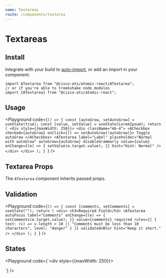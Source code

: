 ```yaml
---
name: Textareas
route: /components/textarea
---
```



# Textareas

## Install

Integrate with your build to [auto-import](?path=/docs/getting-started--page#integrating), or add an import in your component:

```
import ATextarea from "@cisco-ats/atomic-react/ATextarea";
// or if you're able to treekshake node_modules
import {ATextarea} from "@cisco-ats/atomic-react";
```

## Usage

<Playground
  code={`() => {
  const [autoGrow, setAutoGrow] = useState(true);
  const [value, setValue] = useState(LoremIpsum);
  return (
    <div style={{maxWidth: 250}}>
      <div className="mb-4">
        <ACheckbox checked={autoGrow} onClick={() => setAutoGrow(!autoGrow)}>
          Toggle autoGrow
        </ACheckbox>
        <ATextarea
          label="Label"
          placeholder="Normal with autoGrow"
          autoGrow={autoGrow}
          disableGrammarly
          value={value}
          onChange={(e) => {
            setValue(e.target.value);
          }}
          hint="Hint: Normal"
        />
      </div>
    </div>
  );
}
`}
/>

## Textarea Props

The `ATextarea` component inherits passed props.

<Props of="ATextarea" />

## Validation

<Playground
  code={`() => {
  const [comments, setComments] = useState("");
  return (
    <div>
      <h3>Required Field</h3>
      <ATextarea
        autoFocus
        label="Comments"
        onChange={(e) => {
          setComments(e.target.value);
        }}
        value={comments}
        required
        rules={[
          {
            test: (v) =>
              v.length < 10 || "Comments must be less than 10 characters",
            level: "danger"
          }
        ]}
        validateOnBlur
        hint="Keep it short."
      />
    </div>
  );
}
`}
/>

## States

<Playground
  code={`<div style={{maxWidth: 250}}>
  <div className="mb-4">
    <ATextarea label="Label" placeholder="Default" hint="Hint: Default" />
  </div>
  <div className="mb-4">
    <ATextarea
      label="Label"
      placeholder="Disabled"
      disabled
      hint="Hint: Disabled"
    />
  </div>
  <div className="mb-4">
    <ATextarea
      label="Label"
      placeholder="Read-only State"
      readOnly
      hint="Hint: Read-only"
    />
  </div>
  <div className="mb-4">
    <ATextarea
      label="Label"
      validationState="warning"
      placeholder="Warning State"
      hint="Hint: Warning"
    />
  </div>
  <div className="mb-4">
    <ATextarea
      label="Label"
      validationState="danger"
      placeholder="Danger State"
      hint="Hint: Danger"
    />
  </div>
</div>
`}
/>
